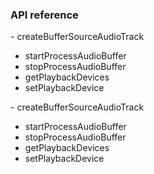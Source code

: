 <PlatformWrapper platform="web">

### API reference

<ProductWrapper notAllowed="voice-calling">
- <Link to="{{Global.API_REF_WEB_ROOT}}/interfaces/iagorartc.html#createbuffersourceaudiotrack">createBufferSourceAudioTrack</Link>

- <Link to="{{Global.API_REF_WEB_ROOT}}/interfaces/ibuffersourceaudiotrack.html#startprocessaudiobuffer">startProcessAudioBuffer</Link>

- <Link to="{{Global.API_REF_WEB_ROOT}}/interfaces/ibuffersourceaudiotrack.html#stopprocessaudiobuffer">stopProcessAudioBuffer</Link>

- <Link to="{{Global.API_REF_WEB_ROOT}}/interfaces/iagorartc.html#getplaybackdevices">getPlaybackDevices</Link>

- <Link to="{{Global.API_REF_WEB_ROOT}}/interfaces/ilocalaudiotrack.html#setplaybackdevice">setPlaybackDevice</Link>

</ProductWrapper>

<ProductWrapper product="voice-calling">
- <Link to="{{Global.API_REF_WEB_ROOT_VOICE_SDK}}/interfaces/iagorartc.html#createbuffersourceaudiotrack">createBufferSourceAudioTrack</Link>

- <Link to="{{Global.API_REF_WEB_ROOT_VOICE_SDK}}/interfaces/ibuffersourceaudiotrack.html#startprocessaudiobuffer">startProcessAudioBuffer</Link>

- <Link to="{{Global.API_REF_WEB_ROOT_VOICE_SDK}}/interfaces/ibuffersourceaudiotrack.html#stopprocessaudiobuffer">stopProcessAudioBuffer</Link>

- <Link to="{{Global.API_REF_WEB_ROOT_VOICE_SDK}}/interfaces/iagorartc.html#getplaybackdevices">getPlaybackDevices</Link>

- <Link to="{{Global.API_REF_WEB_ROOT_VOICE_SDK}}/interfaces/ilocalaudiotrack.html#setplaybackdevice">setPlaybackDevice</Link>

</ProductWrapper>






</PlatformWrapper>
